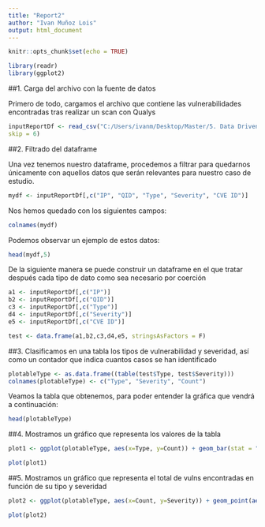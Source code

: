 ```yaml
---
title: "Report2"
author: "Ivan Muñoz Lois"
output: html_document
---
```


```r
knitr::opts_chunk$set(echo = TRUE)

library(readr)
library(ggplot2)

```

##1. Carga del archivo con la fuente de datos

Primero de todo, cargamos el archivo que contiene las vulnerabilidades encontradas tras realizar un scan con Qualys

```r
inputReportDf <- read_csv("C:/Users/ivanm/Desktop/Master/5. Data Driven Security/Scan_Results_abtes2vm_20191217_scan_1574870445_41138.csv",
skip = 6)
```

##2. Filtrado del dataframe

Una vez tenemos nuestro dataframe, procedemos a filtrar para quedarnos únicamente con aquellos datos que serán relevantes para nuestro caso de estudio.

```r
mydf <- inputReportDf[,c("IP", "QID", "Type", "Severity", "CVE ID")]
```

Nos hemos quedado con los siguientes campos:

```r
colnames(mydf)
```
Podemos observar un ejemplo de estos datos:

```r
head(mydf,5)
```

De la siguiente manera se puede construir un dataframe en el que tratar después cada tipo de dato como sea necesario por coerción

```r
a1 <- inputReportDf[,c("IP")]
b2 <- inputReportDf[,c("QID")]
c3 <- inputReportDf[,c("Type")]
d4 <- inputReportDf[,c("Severity")]
e5 <- inputReportDf[,c("CVE ID")]

test <- data.frame(a1,b2,c3,d4,e5, stringsAsFactors = F)
```

##3. Clasificamos en una tabla los tipos de vulnerabilidad y severidad, así como un contador que indica cuantos casos se han identificado

```r
plotableType <- as.data.frame((table(test$Type, test$Severity)))
colnames(plotableType) <- c("Type", "Severity", "Count")
```
Veamos la tabla que obtenemos, para poder entender la gráfica que vendrá a continuación:

```r
head(plotableType)
```
##4. Mostramos un gráfico que representa los valores de la tabla
```r
plot1 <- ggplot(plotableType, aes(x=Type, y=Count)) + geom_bar(stat = "identity")

plot(plot1)
```

##5. Mostramos un gráfico que representa el total de vulns encontradas en función de su tipo y severidad
```r
plot2 <- ggplot(plotableType, aes(x=Count, y=Severity)) + geom_point(aes(colour= factor(Type))) + scale_colour_manual(values = c("red", "blue", "green"))

plot(plot2)
```


